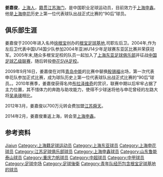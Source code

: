 {{noteta|G1=足球}}{{Football player infobox
| playername = 姜嘉俊
| fullname = 姜嘉俊
| englishfullname = Jiang Jiajun
| countryofbirth = {{CHN}}
| cityofbirth = [[上海|上海]]
| dateofbirth = {{birth date and age|1990|1|8}}
| height = {{height|m=1.83}}
| position = 中场/后卫
| currentclub = [[上海申鑫|上海申鑫]]
| youthyears = 2000-05<br/>2007-08<br/>2008
| youthclubs = [[根宝足球基地|根宝足球基地]]<br/>[[上海申花足球学校|申花SVA足校]]<br/>[[上海申花|上海申花]]
| years = 2006<br/>2009-2011<br>2012-2013<br>2014-2016<br>2017<br>2018-
| clubs = [[上海东亚|上海东亚]]<br/>[[上海申花|上海申花]]<br>[[江苏舜天足球俱乐部|江苏舜天]]<br>[[上海申鑫|上海申鑫]]<br>[[山东鲁能泰山|山东鲁能泰山]]<br>[[重庆当代力帆|重庆当代力帆]]
| caps(goals) ={{0}}-{{0}}(-) <br/>46{{0}}(1) <br/>33{{0}}(1)<br>66{{0}}(2)<br>3{{0}}(0)<br>0{{0}}(0)
| nationalyears = 2011
| nationalteam = [[中国国奥队|中国国奥队]]
| nationalcaps(goals) = {{0}}4{{0}}(0)
| pcupdate = 2018-2-28
|}}
'''姜嘉俊'''{{BD|1990年|1月8日|||Jiang Jiajun}}，[[上海人|上海人]]，[[籍贯|籍贯]][[江苏|江苏]][[海门市|海门]]，是中国职业足球运动员，目前效力于[[上海申鑫|上海申鑫]]。他是[[上海申花|上海申花]]历史上第一位代表球队出战正式比赛的“90后”球员。

==俱乐部生涯==
姜嘉俊于2000年进入名帅[[徐根宝|徐根宝]]创办的[[根宝足球基地|根宝足球基地]],司职左后卫。2004年,作为左后卫代表中国U14国少队参加2004年亚洲U14少年足球赛东亚区比赛并荣获冠军。2005年末,随众多根宝足校的队员一起加入了[[上海东亚足球俱乐部|上海东亚足球俱乐部]]并征战[[中国足球乙级联赛|中国足球乙级联赛]]，随后转投[[上海申花足球学校|申花SVA足校]]。

2009年9月16日，姜嘉俊在对阵[[青岛中能|青岛中能]]的比赛中替换[[殷锡福|殷锡福]]出场，第一次代表申花队参加正式比赛，成为球队历史上第一位代表球队出战正式比赛的“90后”球员。。2010年赛季，姜嘉俊获得名帅[[布拉泽维奇|布拉泽维奇]]的赏识，联赛中期以后牢牢占据了主力位置，其不惜体力的奔跑与助攻能力，使得不少球迷将他与申花曾经的左路大将[[吴承瑛|吴承瑛]]相比。

2012年3月，姜嘉俊以700万元转会费加盟[[江苏舜天足球俱乐部|江苏舜天]]。

2014年2月，姜嘉俊重返上海，转会至[[上海申鑫|上海申鑫]]。

==参考资料==
{{reflist}}

{{2009年上海申花名单}}
{{2010年中超分类名单上海}}
{{2011年中超分类名单上海}}
{{2012年中超分类名单江苏}}
{{2013年中超分类名单江苏}}
{{2014年中超分类名单上海申鑫}}
{{2015年中超分类名单上海申鑫}}
{{2016年中甲分类名单上海申鑫}}
{{2017年中超分类名单山东}}
{{2018年中超分类名单力帆}}

{{DEFAULTSORT:JIANG Jiajun}}
[[Category:姜姓|Jiajun]]
[[Category:上海籍足球运动员|Category:上海籍足球运动员]]
[[Category:上海东亚球员|Category:上海东亚球员]]
[[Category:上海申花球员|Category:上海申花球员]]
[[Category:江苏足球俱乐部球员|Category:江苏足球俱乐部球员]]
[[Category:上海申鑫球员|Category:上海申鑫球员]]
[[Category:山东鲁能泰山球员|Category:山东鲁能泰山球员]]
[[Category:重庆力帆球员|Category:重庆力帆球员]]
[[Category:中超球员|Category:中超球员]]
[[Category:中甲球员|Category:中甲球员]]
[[Category:足球中场|Category:足球中场]]
[[Category:足球後衛|Category:足球後衛]]
[[Category:青年队经历包含根宝足球基地的球员|Category:青年队经历包含根宝足球基地的球员]]